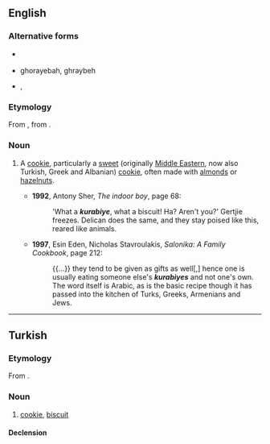 ==English==

===Alternative forms===
* {{l|en|kurabie}} {{qualifier|used of the Greek and Albanian versions of the cookie}}
* ghorayebah, ghraybeh {{qualifier|used of Middle Eastern / Arabic version}}
* {{l|en|kourabiedes}}, {{l|en|kourabiethes}} {{qualifier|used of the Greek version}}

===Etymology===
From {{etyl|tr|en}}, from {{etyl|ar|en}}.

===Noun===
{{en-noun}}

# {{lb|en|rare}} A [[cookie]], particularly a [[sweet]] (originally [[Middle East]]ern, now also Turkish, Greek and Albanian) [[cookie]], often made with [[almond]]s or [[hazelnut]]s.
#* '''1992''', Antony Sher, ''The indoor boy'', page 68:
#*: 'What a '''''kurabiye''''', what a biscuit! Ha? Aren't you?' Gertjie freezes. Delican does the same, and they stay poised like this, reared like animals.
#* '''1997''', Esin Eden, Nicholas Stavroulakis, ''Salonika: A Family Cookbook'', page 212:
#*: {{...}} they tend to be given as gifts as well[,] hence one is usually eating someone else's '''''kurabiyes''''' and not one's own. The word itself is Arabic, as is the basic recipe though it has passed into the kitchen of Turks, Greeks, Armenians and Jews.

----

==Turkish==

===Etymology===
From {{etyl|ar|tr}}.

===Noun===
{{head|tr|noun}}

# [[cookie]], [[biscuit]]

====Declension====
{{tr-decl-noun
|kurabiye|kurabiyeler
|kurabiyeyi|kurabiyeleri
|kurabiyeye|kurabiyelere
|kurabiyede|kurabiyelerde
|kurabiyeden|kurabiyelerden
|kurabiyenin|kurabiyelerin
}}